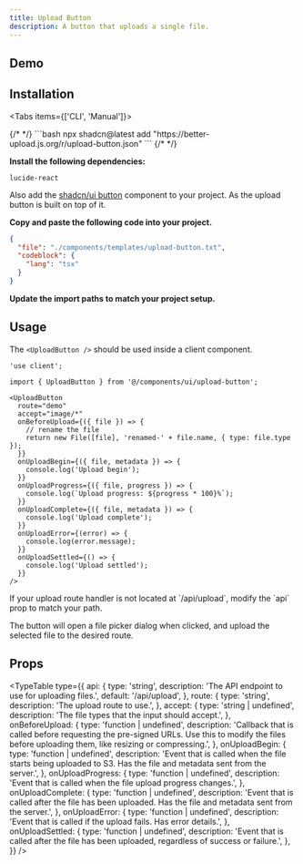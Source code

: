 ```yaml
---
title: Upload Button
description: A button that uploads a single file.
---
```



## Demo

<Showcase>
  <UploadButtonDemo />
</Showcase>

## Installation

<Tabs items={['CLI', 'Manual']}>

<Tab value="CLI">
{/* <!-- prettier-ignore-start --> */}
```bash
npx shadcn@latest add "https://better-upload.js.org/r/upload-button.json"
```
{/* <!-- prettier-ignore-end --> */}
</Tab>

<Tab value="Manual">
<Steps>
<Step>

**Install the following dependencies:**

```package-install
lucide-react
```

Also add the [shadcn/ui button](https://ui.shadcn.com/docs/components/button) component to your project. As the upload button is built on top of it.

</Step>

<Step>

**Copy and paste the following code into your project.**

```json doc-gen:file
{
  "file": "./components/templates/upload-button.txt",
  "codeblock": {
    "lang": "tsx"
  }
}
```

</Step>

<Step>

**Update the import paths to match your project setup.**

</Step>

</Steps>
</Tab>

</Tabs>

## Usage

The `<UploadButton />` should be used inside a client component.

```tsx
'use client';

import { UploadButton } from '@/components/ui/upload-button';
```

```tsx
<UploadButton
  route="demo"
  accept="image/*"
  onBeforeUpload={({ file }) => {
    // rename the file
    return new File([file], 'renamed-' + file.name, { type: file.type });
  }}
  onUploadBegin={({ file, metadata }) => {
    console.log('Upload begin');
  }}
  onUploadProgress={({ file, progress }) => {
    console.log(`Upload progress: ${progress * 100}%`);
  }}
  onUploadComplete={({ file, metadata }) => {
    console.log('Upload complete');
  }}
  onUploadError={(error) => {
    console.log(error.message);
  }}
  onUploadSettled={() => {
    console.log('Upload settled');
  }}
/>
```

<Callout>
  If your upload route handler is not located at `/api/upload`, modify the `api`
  prop to match your path.
</Callout>

The button will open a file picker dialog when clicked, and upload the selected file to the desired route.

## Props

<TypeTable
  type={{
    api: {
      type: 'string',
      description: 'The API endpoint to use for uploading files.',
      default: '/api/upload',
    },
    route: {
      type: 'string',
      description: 'The upload route to use.',
    },
    accept: {
      type: 'string | undefined',
      description: 'The file types that the input should accept.',
    },
    onBeforeUpload: {
      type: 'function | undefined',
      description:
        'Callback that is called before requesting the pre-signed URLs. Use this to modify the files before uploading them, like resizing or compressing.',
    },
    onUploadBegin: {
      type: 'function | undefined',
      description:
        'Event that is called when the file starts being uploaded to S3. Has the file and metadata sent from the server.',
    },
    onUploadProgress: {
      type: 'function | undefined',
      description:
        'Event that is called when the file upload progress changes.',
    },
    onUploadComplete: {
      type: 'function | undefined',
      description:
        'Event that is called after the file has been uploaded. Has the file and metadata sent from the server.',
    },
    onUploadError: {
      type: 'function | undefined',
      description:
        'Event that is called if the upload fails. Has error details.',
    },
    onUploadSettled: {
      type: 'function | undefined',
      description:
        'Event that is called after the file has been uploaded, regardless of success or failure.',
    },
  }}
/>

